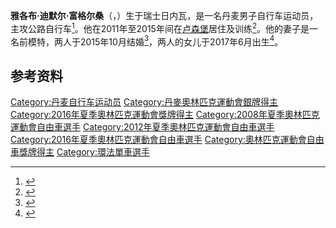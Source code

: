 {{NoteTA|G1=Sports}}
{{Infobox cyclist
| name = 雅各布·富格尔桑
| image = Jakob Fuglsang, Grand Départ 2017.jpg
| caption = 摄于[[2017年环法自行车赛|2017年环法自行车赛]]
| fullname = 雅各布·迪默尔·富格尔桑
| nickname = King in the North, Fuglen, Birdsong, Birdy
| birth_date = {{Birth date and age|1985|3|22|df=yes}}
| birth_place = {{SUI}}[[日内瓦|日内瓦]]
| height = {{convert|1.81|m|ftin|abbr=on}}
| weight = {{convert|65|kg|lb|abbr=on}}
| currentteam = [[阿斯塔纳车队|阿斯塔纳车队]]
| discipline = [[公路自行车|公路自行车]]
| amateuryears1 = 2005
| amateurteam1 = Heijdens–Ten Tusscher''（山地自行车）''
| proyears1 = 2006–2008
| proteam1 = Cannondale–Vredestein''（山地自行车）''
| proyears2 = 2006–2008
| proteam2 = Designa Køkken车队''（公路自行车）''
| proyears3 = 2008
| proteam3 = [[京科夫车队|CSC–盛宝银行车队]]''（实习队员）''
| proyears4 = 2009–2010
| proteam4 = [[京科夫车队|盛宝银行车队]]
| proyears5 = 2011–2012
| proteam5 = [[崔克车队|猎豹崔克车队]]
| proyears6 = 2013–
| proteam6 = [[阿斯塔纳车队|阿斯塔纳车队]]
| majorwins = 
| show-medals = no
| medaltemplates = 
{{MedalSport|男子[[自行车|自行车]]}}
{{MedalCountry|{{DEN}}}}
{{MedalCompetition|[[奥林匹克运动会|奥林匹克运动会]]}}
{{MedalSilver|[[2016年夏季奥林匹克运动会|2016 里约热内卢]]|[[2016年夏季奥林匹克运动会自行车比赛|公路赛]]}}
| image_size = 
| death_date = 
| death_place = 
| amateurteam2 = 
| amateuryears2 = 
}}
'''雅各布·迪默尔·富格尔桑'''（{{lang-da|Jakob Diemer Fuglsang}}，{{bd|1985年|3月22日||}}）生于瑞士日内瓦，是一名丹麦男子自行车运动员，主攻公路自行车<ref>{{cite web|url=https://www.sports-reference.com/olympics/athletes/fu/jakob-fuglsang-1.html|title=Jakob Fuglsang|work=Sport Reference|accessdate=2020-09-26|archiveurl=https://web.archive.org/web/20180111164849/https://www.sports-reference.com/olympics/athletes/fu/jakob-fuglsang-1.html|archivedate=2018-01-11}}</ref>。他在2011年至2015年间在[[卢森堡|卢森堡]]居住及训练<ref>{{cite web|url=http://www.velonation.com/News/ID/7285/Jakob-Fuglsang-set-to-move-into-the-apartment-below-Andy-Schleck-in-Luxembourg.aspx|title=Jakob Fuglsang set to move into the apartment below Andy Schleck in Luxembourg|work=VeloNation|date=2011-02-02|accessdate=2020-09-26|archiveurl=https://web.archive.org/web/20110407040122/http://www.velonation.com/News/ID/7285/Jakob-Fuglsang-set-to-move-into-the-apartment-below-Andy-Schleck-in-Luxembourg.aspx|archivedate=2011-04-07}}</ref>。他的妻子是一名前模特，两人于2015年10月结婚<ref>{{cite web|url=https://chroniqueduvelo.fr/jakob-fuglsang-pas-dans-son-monde/|script-title=fr:Fuglsang pas dans son monde|work={{lang|fr|Chronique du Vélo}}|date=2017-06-12|accessdate=2020-09-26|archiveurl=https://web.archive.org/web/20170725183604/http://chroniqueduvelo.fr/jakob-fuglsang-pas-dans-son-monde/|archivedate=2017-07-25}}</ref>，两人的女儿于2017年6月出生<ref>{{cite web|url=https://www.seoghoer.dk/nyheder/jakob-fuglsang-er-blevet-far|script-title=da:Jakob Fuglsang er blevet far|publisher={{lang|da|SE og HØR}}|date=2017-06-25|accessdate=2020-09-23|archiveurl=https://web.archive.org/web/20181006235636/https://www.seoghoer.dk/nyheder/jakob-fuglsang-er-blevet-far|archivedate=2018-10-06}}</ref>。

==参考资料==
{{reflist}}

{{DEFAULTSORT:Fuglsang, Jakob}}
[[Category:丹麦自行车运动员|Category:丹麦自行车运动员]]
[[Category:丹麥奧林匹克運動會銀牌得主|Category:丹麥奧林匹克運動會銀牌得主]]
[[Category:2016年夏季奧林匹克運動會獎牌得主|Category:2016年夏季奧林匹克運動會獎牌得主]]
[[Category:2008年夏季奧林匹克運動會自由車選手|Category:2008年夏季奧林匹克運動會自由車選手]]
[[Category:2012年夏季奧林匹克運動會自由車選手|Category:2012年夏季奧林匹克運動會自由車選手]]
[[Category:2016年夏季奧林匹克運動會自由車選手|Category:2016年夏季奧林匹克運動會自由車選手]]
[[Category:奧林匹克運動會自由車獎牌得主|Category:奧林匹克運動會自由車獎牌得主]]
[[Category:環法單車選手|Category:環法單車選手]]